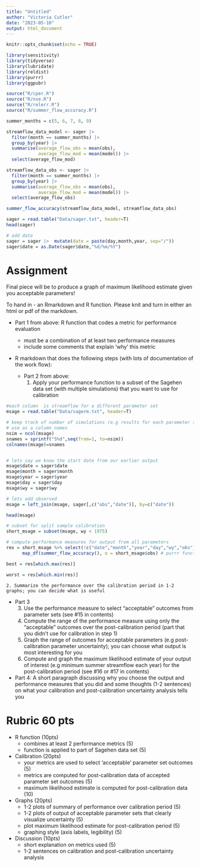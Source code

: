 ```yaml
---
title: "Untitled"
author: "Victoria Cutler"
date: "2023-05-10"
output: html_document
---
```


```r
knitr::opts_chunk$set(echo = TRUE)

library(sensitivity)
library(tidyverse)
library(lubridate)
library(reldist)
library(purrr)
library(ggpubr)

source("R/cper.R")
source("R/nse.R")
source("R/relerr.R")
source("R/summer_flow_accuracy.R")
```

```r
summer_months = c(5, 6, 7, 8, 9)

streamflow_data_model <- sager |> 
  filter(month == summer_months) |> 
  group_by(year) |> 
  summarise(average_flow_obs = mean(obs),
            average_flow_mod = mean(model)) |> 
  select(average_flow_mod)

streamflow_data_obs <- sager |> 
  filter(month == summer_months) |> 
  group_by(year) |> 
  summarise(average_flow_obs = mean(obs),
            average_flow_mod = mean(model)) |> 
  select(average_flow_obs)

summer_flow_accuracy(streamflow_data_model, streamflow_data_obs)
```

```r
sager = read.table("Data/sager.txt", header=T)
head(sager)

# add date
sager = sager |>  mutate(date = paste(day,month,year, sep="/"))
sager$date = as.Date(sager$date,"%d/%m/%Y")
```

# Assignment

Final piece will be to produce a graph of maximum likelihood estimate given you acceptable parameters!

To hand in - an Rmarkdown and R function. Please knit and turn in either an html or pdf of the markdown. 

* Part 1 from above: R function that codes a metric for performance evaluation 
  * must be a combination of at least two performance measures
  * include some comments that explain 'why' this metric
  
* R markdown that does the following steps (with lots of documentation of the work flow):

  * Part 2 from above: 
    1. Apply your performance function to a subset of the Sagehen data set (with multiple simulations) that you want to use for calibration 
    
```r
#each column  is streamflow for a different parameter set
msage = read.table("Data/sagerm.txt", header=T)

# keep track of number of simulations (e.g results for each parameter set) 
# use as a column names
nsim = ncol(msage)
snames = sprintf("S%d",seq(from=1, to=nsim))
colnames(msage)=snames


# lets say we know the start date from our earlier output
msage$date = sager$date
msage$month = sager$month
msage$year = sager$year
msage$day = sager$day
msage$wy = sager$wy

# lets add observed
msage = left_join(msage, sager[,c("obs","date")], by=c("date"))

head(msage)

# subset for split sample calibration
short_msage = subset(msage, wy < 1975)

# compute performance measures for output from all parameters
res = short_msage %>% select(!c("date","month","year","day","wy","obs")) %>%
      map_df(summer_flow_accuracy(), o = short_msage$obs) # purrr function here! map_dbl will apply the function nse() to each column in our data frame against the observed and returns a vector

best = res[which.max(res)]

worst = res[which.min(res)]
```
    
    2. Summarize the performance over the calibration period in 1-2 graphs; you can decide what is useful 
  
  * Part 3  
    3. Use the performance measure to select "acceptable" outcomes from parameter sets (see #15 in contents)
    4. Compute the range of the performance measure using only the "acceptable" outcomes over the post-calibration period (part that you didn't use for calibration in step 1)
    5. Graph the range of outcomes for acceptable parameters (e.g post-calibration parameter uncertainty); you can choose what output is most interesting for you 
    6. Compute and graph the maximum likelihood estimate of your output of interest (e.g minimum summer streamflow each year) for the post-calibration period (see #16 or #17 in contents)
  
  * Part 4: A short paragraph discussing why you choose the output and performance measures that you did and some thoughts (1-2 sentences) on what your calibration and post-calibration uncertainty analysis tells you
  
# Rubric 60 pts 

* R function (10pts) 
  * combines at least 2 performance metrics (5)
  * function is applied to part of Sagehen data set (5)
  
* Calibration (20pts)
  * your metrics are used to select 'acceptable' parameter set outcomes (5)
  * metrics are computed for post-calibration data of accepted parameter set outcomes (5)
  * maximum likelihood estimate is computed for post-calibration data (10)
  
* Graphs (20pts)
  * 1-2 plots of summary of performance over calibration period (5) 
  * 1-2 plots of output of acceptable parameter sets that clearly visualize uncertainty (5)
  * plot maximum likelihood estimate for post-calibration period (5) 
  * graphing style (axis labels, legibility) (5)
  
* Discussion (10pts)
  * short explanation on metrics used (5) 
  * 1-2 sentences on calibration and post-calibration uncertainty analysis 